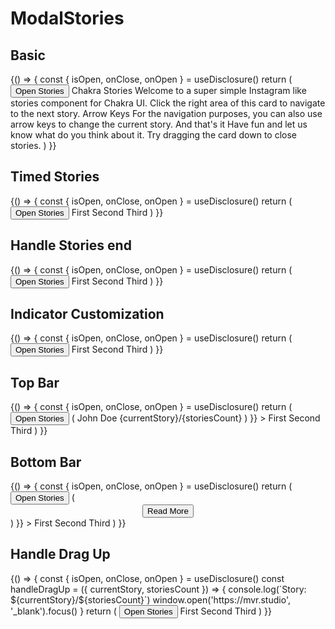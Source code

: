 
<Meta title="Components/ModalStories" component={ModalStories} />

# ModalStories

## Basic

<Canvas>
  <Story name="Basic">
    {() => {
      const { isOpen, onClose, onOpen } = useDisclosure()
      return (
        <Box>
          <Button onClick={onOpen}>Open Stories</Button>
          <ModalStories isOpen={isOpen} onClose={onClose}>
            <Box>
              <Heading>Chakra Stories</Heading>
              <Text marginTop="1rem">Welcome to a super simple Instagram like stories component for Chakra UI.</Text>
              <Text marginTop="1rem">Click the right area of this card to navigate to the next story.</Text>
            </Box>
            <Box>
              <Heading>Arrow Keys</Heading>
              <Text marginTop="1rem">
                For the navigation purposes, you can also use arrow keys to change the current story.
              </Text>
            </Box>
            <Box>
              <Heading>And that's it</Heading>
              <Text marginTop="1rem">Have fun and let us know what do you think about it.</Text>
              <Text marginTop="1rem">Try dragging the card down to close stories.</Text>
            </Box>
          </ModalStories>
        </Box>
      )
    }}
  </Story>
</Canvas>

## Timed Stories

<Canvas>
  <Story name="Timed Stories">
    {() => {
      const { isOpen, onClose, onOpen } = useDisclosure()
      return (
        <Box>
          <Button onClick={onOpen}>Open Stories</Button>
          <ModalStories isOpen={isOpen} onClose={onClose} storyDuration={4}>
            <Box>First</Box>
            <Box>Second</Box>
            <Box>Third</Box>
          </ModalStories>
        </Box>
      )
    }}
  </Story>
</Canvas>

## Handle Stories end

<Canvas>
  <Story name="Handle Stories end">
    {() => {
      const { isOpen, onClose, onOpen } = useDisclosure()
      return (
        <Box>
          <Button onClick={onOpen}>Open Stories</Button>
          <ModalStories isOpen={isOpen} onClose={onClose} storyDuration={4} onStoriesCompleted={onClose}>
            <Box>First</Box>
            <Box>Second</Box>
            <Box>Third</Box>
          </ModalStories>
        </Box>
      )
    }}
  </Story>
</Canvas>

## Indicator Customization

<Canvas>
  <Story name="Indicator Customization">
    {() => {
      const { isOpen, onClose, onOpen } = useDisclosure()
      return (
        <Box>
          <Button onClick={onOpen}>Open Stories</Button>
          <ModalStories
            isOpen={isOpen}
            onClose={onClose}
            storyDuration={4}
            indicator={{ activeColor: 'red.300', inactiveColor: 'yellow.200' }}
          >
            <Box>First</Box>
            <Box>Second</Box>
            <Box>Third</Box>
          </ModalStories>
        </Box>
      )
    }}
  </Story>
</Canvas>

## Top Bar

<Canvas>
  <Story name="Top Bar">
    {() => {
      const { isOpen, onClose, onOpen } = useDisclosure()
      return (
        <Box>
          <Button onClick={onOpen}>Open Stories</Button>
          <ModalStories
            isOpen={isOpen}
            onClose={onClose}
            storyDuration={4}
            components={{
              renderTopBar: ({ currentStory, storiesCount }) => (
                <Flex justify="space-between">
                  <HStack marginBottom="0.5rem">
                    <Avatar name="John Doe" size="sm" />
                    <Text>John Doe</Text>
                  </HStack>
                  <Text>
                    {currentStory}/{storiesCount}
                  </Text>
                </Flex>
              )
            }}
          >
            <Box>First</Box>
            <Box>Second</Box>
            <Box>Third</Box>
          </ModalStories>
        </Box>
      )
    }}
  </Story>
</Canvas>

## Bottom Bar

<Canvas>
  <Story name="Bottom Bar">
    {() => {
      const { isOpen, onClose, onOpen } = useDisclosure()
      return (
        <Box>
          <Button onClick={onOpen}>Open Stories</Button>
          <ModalStories
            isOpen={isOpen}
            onClose={onClose}
            storyDuration={4}
            components={{
              renderBottomBar: () => (
                <Center paddingY="0.5rem">
                  <Button>Read More</Button>
                </Center>
              )
            }}
          >
            <Box>First</Box>
            <Box>Second</Box>
            <Box>Third</Box>
          </ModalStories>
        </Box>
      )
    }}
  </Story>
</Canvas>

## Handle Drag Up

<Canvas>
  <Story name="Handle Drag Up">
    {() => {
      const { isOpen, onClose, onOpen } = useDisclosure()
      const handleDragUp = ({ currentStory, storiesCount }) => {
        console.log(`Story: ${currentStory}/${storiesCount}`)
        window.open('https://mvr.studio', '_blank').focus()
      }
      return (
        <Box>
          <Button onClick={onOpen}>Open Stories</Button>
          <ModalStories isOpen={isOpen} onClose={onClose} storyDuration={4} onDragUp={handleDragUp}>
            <Box>First</Box>
            <Box>Second</Box>
            <Box>Third</Box>
          </ModalStories>
        </Box>
      )
    }}
  </Story>
</Canvas>

